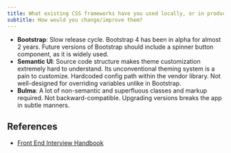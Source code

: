 ```yaml
---
title: What existing CSS frameworks have you used locally, or in production?
subtitle: How would you change/improve them?
---
```


- **Bootstrap**: Slow release cycle. Bootstrap 4 has been in alpha for almost 2 years. Future versions of Bootstrap should include a spinner button component, as it is widely used.
- **Semantic UI**: Source code structure makes theme customization extremely hard to understand. Its unconventional theming system is a pain to customize. Hardcoded config path within the vendor library. Not well-designed for overriding variables unlike in Bootstrap.
- **Bulma**: A lot of non-semantic and superfluous classes and markup required. Not backward-compatible. Upgrading versions breaks the app in subtle manners.

## References

- [Front End Interview Handbook](https://www.frontendinterviewhandbook.com/css-questions)
